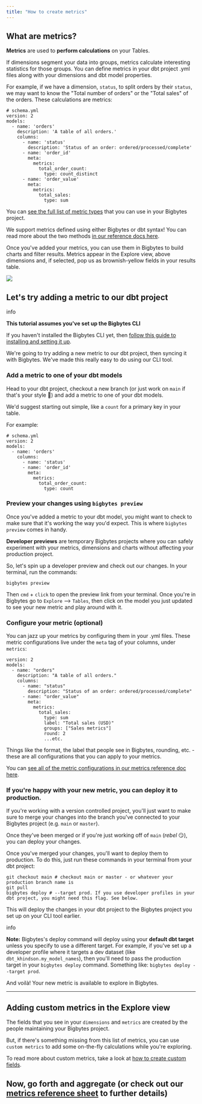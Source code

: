 ```yaml
---
title: "How to create metrics"
---
```


## What are metrics?[](#what-are-metrics "Direct link to What are metrics?")

**Metrics** are used to **perform calculations** on your Tables.

If dimensions segment your data into groups, metrics calculate interesting statistics for those groups. You can define metrics in your dbt project .yml files along with your dimensions and dbt model properties.

For example, if we have a dimension, `status`, to split orders by their `status`, we may want to know the "Total number of orders" or the "Total sales" of the orders. These calculations are metrics:

```
# schema.yml
version: 2
models:
  - name: 'orders'
    description: 'A table of all orders.'
    columns:
      - name: 'status'
        description: 'Status of an order: ordered/processed/complete'
      - name: 'order_id'
        meta:
          metrics:
            total_order_count:
              type: count_distinct
      - name: 'order_value'
        meta:
          metrics:
            total_sales:
              type: sum

```

You can [see the full list of metric types](/references/metrics#metric-types) that you can use in your Bigbytes project.

We support metrics defined using either Bigbytes or dbt syntax! You can read more about the two methods [in our reference docs here](/references/metrics#adding-metrics-to-your-project).

Once you've added your metrics, you can use them in Bigbytes to build charts and filter results. Metrics appear in the Explore view, above dimensions and, if selected, pop us as brownish-yellow fields in your results table.

![](/images/get-started/develop-in-bigbytes/metrics-explore-view-ad313b7e515ef1dbd6898a95198f7106.jpg)

## Let's try adding a metric to our dbt project[](#lets-try-adding-a-metric-to-our-dbt-project "Direct link to Let's try adding a metric to our dbt project")

info

**This tutorial assumes you've set up the Bigbytes CLI**

If you haven't installed the Bigbytes CLI yet, then [follow this guide to installing and setting it up](/guides/cli/how-to-install-the-bigbytes-cli).

We're going to try adding a new metric to our dbt project, then syncing it with Bigbytes. We've made this really easy to do using our CLI tool.

### Add a metric to one of your dbt models[](#add-a-metric-to-one-of-your-dbt-models "Direct link to Add a metric to one of your dbt models")

Head to your dbt project, checkout a new branch (or just work on `main` if that's your style 🤠) and add a metric to one of your dbt models.

We'd suggest starting out simple, like a `count` for a primary key in your table.

For example:

```
# schema.yml
version: 2
models:
  - name: 'orders'
    columns:
      - name: 'status'
      - name: 'order_id'
        meta:
          metrics:
            total_order_count:
              type: count

```

### Preview your changes using `bigbytes preview`[](#preview-your-changes-using-bigbytes-preview "Direct link to preview-your-changes-using-bigbytes-preview")

Once you've added a metric to your dbt model, you might want to check to make sure that it's working the way you'd expect. This is where `bigbytes preview` comes in handy.

**Developer previews** are temporary Bigbytes projects where you can safely experiment with your metrics, dimensions and charts without affecting your production project.

So, let's spin up a developer preview and check out our changes. In your terminal, run the commands:

```
bigbytes preview

```

Then `cmd` \+ `click` to open the preview link from your terminal. Once you're in Bigbytes go to `Explore` \--> `Tables`, then click on the model you just updated to see your new metric and play around with it.

### Configure your metric (optional)[](#configure-your-metric-optional "Direct link to Configure your metric (optional)")

You can jazz up your metrics by configuring them in your .yml files. These metric configurations live under the `meta` tag of your columns, under `metrics`:

```
version: 2
models:
  - name: "orders"
    description: "A table of all orders."
    columns:
      - name: "status"
        description: "Status of an order: ordered/processed/complete"
      - name: "order_value"
        meta:
          metrics:
            total_sales:
              type: sum
              label: "Total sales (USD)"
              groups: ["Sales metrics"]
              round: 2
              ...etc.

```

Things like the format, the label that people see in Bigbytes, rounding, etc. - these are all configurations that you can apply to your metrics.

You can [see all of the metric configurations in our metrics reference doc here](/references/metrics#metric-configuration).

### If you're happy with your new metric, you can deploy it to production.[](#if-youre-happy-with-your-new-metric-you-can-deploy-it-to-production "Direct link to If you're happy with your new metric, you can deploy it to production.")

If you're working with a version controlled project, you'll just want to make sure to merge your changes into the branch you've connected to your Bigbytes project (e.g. `main` or `master`).

Once they've been merged or if you're just working off of `main` (_rebel_ 😏), you can deploy your changes.

Once you've merged your changes, you'll want to deploy them to production. To do this, just run these commands in your terminal from your dbt project:

```
git checkout main # checkout main or master - or whatever your production branch name is
git pull
bigbytes deploy # --target prod. If you use developer profiles in your dbt project, you might need this flag. See below.

```

This will deploy the changes in your dbt project to the Bigbytes project you set up on your CLI tool earlier.

info

**Note:** Bigbytes's deploy command will deploy using your **default dbt target** unless you specify to use a different target. For example, if you've set up a developer profile where it targets a dev dataset (like `dbt_khindson.my_model_names`), then you'll need to pass the production target in your `bigbytes deploy` command. Something like: `bigbytes deploy --target prod`.

And voilà! Your new metric is available to explore in Bigbytes.

---

## Adding custom metrics in the Explore view[](#adding-custom-metrics-in-the-explore-view "Direct link to Adding custom metrics in the Explore view")

The fields that you see in your `dimensions` and `metrics` are created by the people maintaining your Bigbytes project.

But, if there's something missing from this list of metrics, you can use `custom metrics` to add some on-the-fly calculations while you're exploring.

To read more about custom metrics, take a look at [how to create custom fields](/references/custom-fields).

## Now, go forth and aggregate (or check out our [metrics reference sheet](/references/metrics) to further details)[](#now-go-forth-and-aggregate-or-check-out-our-metrics-reference-sheet-to-further-details "Direct link to now-go-forth-and-aggregate-or-check-out-our-metrics-reference-sheet-to-further-details")